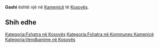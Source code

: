 {{Fshat në 
 | Emri                = Gashi
 | EmriAlt                = 
 | NAME_SHORT_FORM=      
 | NAME_GENERIC=      
 | NAME_SORT_NAME_RO=      GASHI
 | FULL_NAME_RO = Gashi
 | FULL_NAME_ND_RO=Gashi
 | SORT_NAME_RG=GASHI
 | FULL_NAME_RG=Gashi
 | FULL_NAME_ND_RG=Gashi
 | SRP_NAME_SHORT_FORM=      
 | SRP_NAME_GENERIC=      
 | SRP_NAME_SORT_NAME_RO=      
 | SRP_FULL_NAME_RO = 
 | SRP_FULL_NAME_ND_RO=
 | SRP_SORT_NAME_RG=
 | SRP_FULL_NAME_RG=
 | SRP_FULL_NAME_ND_RG=
 | Emri (Rasa dhanore) = 
 | Figura              = 
 | Shteti              = Kosovo
 | Komuna              = Kamenicë
 | Kodi postar         = 
 | Sipërfaqja          = 

 | Popullsia           = 

 | Regj. i popullsisë  = 
 | Dend. e popullsisë  = 
 | Faqja zyrtare       = 
 <!--- Koordinatat ----> 
 | Gjerësia            = 42.793333
 | Gjatësia            = 20.576389
 | Lartësia            = 
}}
'''Gashi''' është një [[]] në [[Kamenicë]] të [[Kosovës]].

<!-- == Gjeografia == -->
<!-- == Historia == -->
<!-- == Demografia == -->
== Shih edhe ==
{{Komuna Kamenicë}}
{{Kosovo-Administrata-Cung}}

[[Kategoria:Fshatra në Kosovës]]
[[Kategoria:Fshatra në Kommunes Kamenicë]]
[[Kategoria:Vendbanime në Kosovës]]
